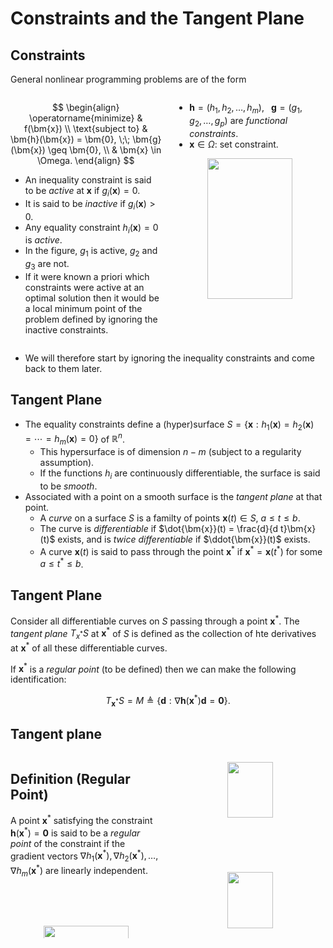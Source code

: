 # Constraints and the Tangent Plane

## Constraints {.smaller}

General nonlinear programming problems are of the form

:::: {.columns}

::: {.column width="50%"}

$$
\begin{align}
\operatorname{minimize} & f(\bm{x}) \\
\text{subject to} & \bm{h}(\bm{x}) = \bm{0}, \;\; \bm{g}(\bm{x}) \geq \bm{0}, \\ 
& \bm{x} \in \Omega.
\end{align}
$$

* An inequality constraint is said to be _active_ at $\bm{x}$ if $g_i(\bm{x}) =
0$.
* It is said to be _inactive_ if $g_i(\bm{x}) > 0$.
* Any equality constraint $h_i(\bm{x}) = 0$ is _active_.
* In the figure, $g_1$ is active, $g_2$ and $g_3$ are not.
* If it were known a priori which constraints were active at an optimal solution
then it would be a local minimum point of the problem defined by ignoring the
inactive constraints.
:::

::: {.column width="50%"}
* $\bm{h} = (h_1, h_2, \ldots, h_m)$, $\;\;\bm{g} = (g_1, g_2, \ldots, g_p)$ are
_functional constraints_.
* $\bm{x} \in \Omega$: set constraint.

<center>
<img src="./contents/assets/inactive.png" width="75%" /img>
</center>
:::

::::

* We will therefore start by ignoring the inequality constraints and come back
to them later.


## Tangent Plane {.smaller}

* The equality constraints define a (hyper)surface $S = \{\bm{x}: h_1(\bm{x}) =
h_2(\bm{x}) = \cdots = h_m(\bm{x}) = 0\}$ of $\mathbb{R}^n$.
  - This hypersurface is of dimension $n-m$ (subject to a regularity assumption).
  - If the functions $h_i$ are continuously differentiable, the surface is said
    to be _smooth_.
* Associated with a point on a smooth surface is the _tangent plane_ at that
point.
  - A _curve_ on a surface $S$ is a familty of points $\bm{x}(t) \in S$, $a \leq
    t \leq b$.
  - The curve is _differentiable_ if $\dot{\bm{x}}(t) = \frac{d}{d
    t}\bm{x}(t)$ exists, and is _twice differentiable_ if $\ddot{\bm{x}}(t)$
    exists.
  - A curve $\bm{x}(t)$ is said to pass through the point $\bm{x}^\ast$ if
    $\bm{x}^\ast = \bm{x}(t^\ast)$ for some $a \leq t^\ast \leq b$.

::: {.callout-tip icon=false}
## Tangent Plane
Consider all differentiable curves on $S$ passing through a point $\bm{x}^\ast$.
The _tangent plane_ $T_{x^\ast}S$ at $\bm{x}^\ast$ of $S$ is defined as the
collection of hte derivatives at $\bm{x}^\ast$ of all these differentiable
curves.

If $\bm{x}^\ast$ is a _regular point_ (to be defined) then we can make the
following identification:

$$ T_{\bm{x}^\ast}S = M \triangleq \{\bm{d}: \nabla \bm{h}(\bm{x}^\ast)\bm{d} =
\bm{0} \}. $$
:::


## Tangent plane {.smaller}

:::: {.columns}

::: {.column width="50%"}

::: {.callout-tip icon=false}
## Definition (Regular Point)
A point $\bm{x}^\ast$ satisfying the constraint $\bm{h}(\bm{x}^\ast) = \bm{0}$
is said to be a _regular point_ of the constraint if the gradient vectors
$\nabla h_1(\bm{x}^\ast), \nabla h_2(\bm{x}^\ast), \ldots, \nabla
h_m(\bm{x}^\ast)$ are linearly independent.
:::

&nbsp;

&nbsp;

<center>
<img src="./contents/assets/tangentplane1.png" width="75%" /img>
</center>
:::

::: {.column width="50%"}
<center>
<img src="./contents/assets/tangentplane2.png" width="55%" /img>

<img src="./contents/assets/tangentplane3.png" width="55%" /img>
</center>
:::

::::
